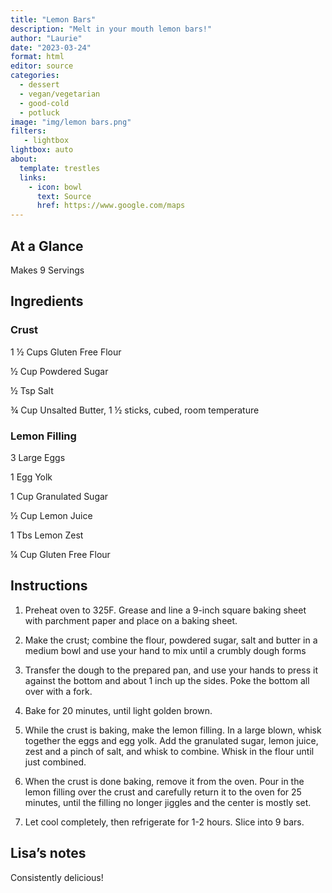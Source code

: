 ```yaml
---
title: "Lemon Bars"
description: "Melt in your mouth lemon bars!"
author: "Laurie"
date: "2023-03-24"
format: html
editor: source
categories:
  - dessert
  - vegan/vegetarian
  - good-cold
  - potluck
image: "img/lemon bars.png"
filters:
   - lightbox
lightbox: auto
about:
  template: trestles
  links:
    - icon: bowl
      text: Source
      href: https://www.google.com/maps
---
```


## At a Glance

Makes 9 Servings

## Ingredients

### Crust

1 ½ Cups Gluten Free Flour

½ Cup Powdered Sugar	

½ Tsp Salt

¾ Cup Unsalted Butter, 1 ½ sticks, cubed, room temperature


### Lemon Filling

3 Large Eggs

1 Egg Yolk

1 Cup Granulated Sugar

½ Cup Lemon Juice

1 Tbs Lemon Zest

¼ Cup Gluten Free Flour

## Instructions

1.  Preheat oven to 325F.  Grease and line a 9-inch square baking sheet with parchment paper and place on a baking sheet.

2. Make the crust; combine the flour, powdered sugar, salt and butter in a medium bowl and use your hand to mix until a crumbly dough forms

3. Transfer the dough to the prepared pan, and use your hands to press it against the bottom and about 1 inch up the sides.  Poke the bottom all over with a fork.

4. Bake for 20 minutes, until light golden brown.

5. While the crust is baking, make the lemon filling.  In a large blown, whisk together the eggs and egg yolk.  Add the granulated sugar, lemon juice, zest and a pinch of salt, and whisk to combine.  Whisk in the flour until just combined.  

6. When the crust is done baking, remove it from the oven.  Pour in the lemon filling over the crust and carefully return it to the oven for 25 minutes, until the filling no longer jiggles and the center is mostly set.  

7. Let cool completely, then refrigerate for 1-2 hours.   Slice into 9 bars.

## Lisa's notes

Consistently delicious!
